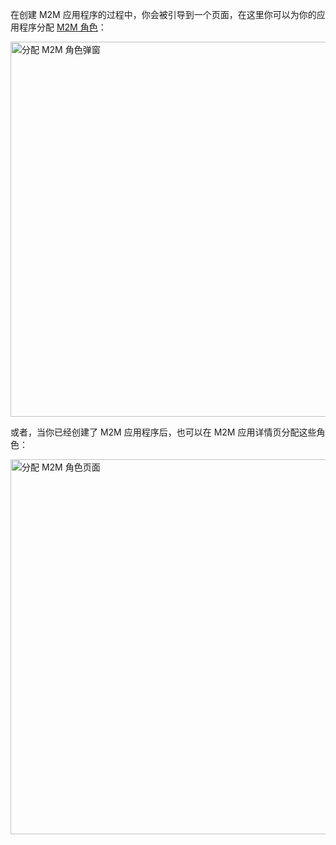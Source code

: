 在创建 M2M 应用程序的过程中，你会被引导到一个页面，在这里你可以为你的应用程序分配 [M2M 角色](/authorization/role-based-access-control/#configure-global-roles)：

<img alt="分配 M2M 角色弹窗" src="/img/assets/assign-m2m-roles-modal.png" width="600px" />

或者，当你已经创建了 M2M 应用程序后，也可以在 M2M 应用详情页分配这些角色：

<img alt="分配 M2M 角色页面" src="/img/assets/assign-m2m-roles-page.png" width="600px" />
